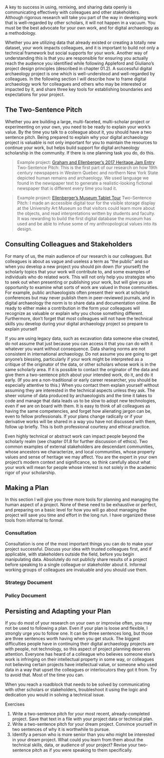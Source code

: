 A key to success in using, remixing, and sharing data openly is communicating effectively with colleagues and other stakeholders. Although rigorous research will take you part of the way in developing work that is well-regarded by other scholars, it will not happen in a vacuum. You must be the best advocate for your own work, and for digital archaeology as a methodology.

Whether you are utilizing data that already existed or creating a totally new dataset, your work impacts colleagues, and it is important to build not only a technical framework but social supports for your work. Another way of understanding this is that you are responsible for ensuring you actually reach the audience you identified while following Appleford and Giuliano's project design principles (described in chapter 01.2). A successful digital archaeology project is one which is well-understood and well-regarded by colleagues. In the following section I will describe how to frame digital archaeology work for colleagues and others who may be interested or impacted by it, and share three key tools for establishing boundaries and expectations for your project.

## The Two-Sentence Pitch

Whether you are building a large, multi-faceted, multi-scholar project or experimenting on your own, you need to be ready to explain your work's value. By the time you talk to a colleague about it, you should have a two sentence pitch. Being prepared to explain why your digital archaeology project is valuable is not only important for you to maintain the resources to continue your work, but helps build support for digital archaeology scholarship in the community. If there is one planning task you do, do this.

> Example project: [Graham and Ellenberger's 2017 Heritage Jam Entry](http://www.heritagejam.org/new-blog/2017/10/25/old-bones-daily-shawn-graham-and-kate-ellenberger)
> Two-Sentence Pitch: This is the first part of our research on how 19th century newspapers in Western Quebec and northern New York State depicted human remains and archaeology. We used language we found in the newspaper text to generate a realistic-looking fictional newspaper that is different every time you load it. 

> Example project: [Ellenberger's Museum Tablet Tour](http://kateellenberger.com/digital-archaeology/museum-tablet-tour-2014/)
> Two-Sentence Pitch: I made an accessible digital tour for the visible storage display at the University Art Museum so that visitors could learn more about the objects, and read interpretations written by students and faculty. It was rewarding to build the first digital database the museum has used and be able to infuse some of my anthropological values into its design.

<!-- What's below is a messy outline and not reflective of the structure I'm going to write -->

## Consulting Colleagues and Stakeholders

<!-- Matching format to scholarly audience -->
For many of us, the main audience of our research is our colleagues. But colleagues is about as vague and useless a term as "the public" and so when you develop a new project you should pin down (for yourself) the scholarly topics that your work will contribute to, and some examples of individuals who do related work. This will not only help you strategize who to seek out when presenting or publishing your work, but will give you an opportunity to examine what sorts of work are valued in those communities. For example, public archaeologists often present their work at scholarly conferences but may never publish them in peer-reviewed journals, and in digital archaeology the norm is to share data and documentation online. Be ready to either make a contribution in the form your colleagues will recognize as valuable or explain why you chose something different. Furthermore, don't forget that most colleagues will not have the technical skills you develop during your digital archaeology project so prepare to explain yourself 

<!-- Maintaining collegiality with the data originator and related parties -->
If you are using legacy data, such as excavation data someone else created, do not assume that just because you can access it that you can do with it whatever you want without consequence. Data sharing norms are not consistent in international archaeology. Do not assume you are going to get anyone's blessing, particularly if your work might be interpreted as a critique of the originator of the data, or other scholars whose work is in the same scholarly area. If it is possible to contact the originator of the data and give them a two-sentence pitch about your intended work, do it, and do it early. (If you are a non-traditional or early career researcher, you should be especially attentive to this.) When you contact them explain yourself without assuming they are interested in the technical aspects unless they ask. The sheer volume of data produced by archaeologists and the time it takes to code and manage that data leads us to be slow to adopt new technologies, even if we are on board with them. It is easy to think of all colleagues as having the same competencies, and forget how alienating jargon can be, even to fellow professionals. If your plans change radically or if your derivative works will be shared in a way you have not discussed with them, follow up briefly. This is both professional courtesy and ethical practice. 

<!-- Non-colleague stakeholders -->
Even highly technical or abstract work can impact people beyond the scholarly realm (see chapter 01.8 for further discussion of ethics). Two common examples of external stakeholders are descendant communities, whose ancestors we characterize, and local communities, whose property values and sense of heritage we may affect. You are the expert in your own project's modern context and significance, so think carefully about what your work will mean for people whose interest is not solely in the academic rigor of your scholarship.

<!-- COMMENT OUT UNUSED NOTES FOR NOW
  + Address the importance of this planning for early career and contingent researchers and students in particular
2. Stakeholders Beyond Archaeology
  + Example: Cemetery project
  + Sometimes stakeholders are individuals, sometimes they are institutions or vague groups/entities; address who to choose and the stakes of deciding this
  + The power of informal working groups for getting feedback and direction
  + Managing expectations
  + Sharing outputs and picking appropriate formats 
-->

## Making a Plan

In this section I will give you three more tools for planning and managing the human aspect of a project. None of these need to be exhaustive or perfect, and preparing on a basic level for how you will go about managing the project will save you time and effort in the long run. I have organized these tools from informal to formal.

### Consultation

<!-- I need to make everything after this comment less trite and focus on giving a template for people to apply -->

Consultation is one of the most important things you can do to make your project successful. Discuss your idea with trusted colleagues first, and if applicable, with stakeholders outside the field, before you begin manipulating data. Absolutely do not publicly share results of a project before speaking to a single colleague or stakeholder about it. Informal working groups of colleagues are invaluable and you should use them.

### Strategy Document


### Policy Document



## Persisting and Adapting your Plan

If you do most of your research on your own or improvise often, you may not be used to following a plan. Even if your plan is loose and flexible, I strongly urge you to follow one. It can be three sentences long, but those are three sentences worth having when you get stuck. The biggest difficulties people have in continuing their digital archaeology projects are with people, not technology, so this aspect of project planning deserves attention. Everyone has heard of a colleague who believes someone else's work is infringing on their intellectual property in some way, or colleagues not believing certain projects have intellectual value, or someone who used data in a way that upset the colleagues or interlocutors they got it from. Try to avoid that. Most of the time you can.

<!-- I need to make this less trite -->

When you reach a roadblock that needs to be solved by communicating with other scholars or stakeholders, troubleshoot it using the logic and dedication you would in solving a technical issue.

Exercises

1. Write a two-sentence pitch for your most recent, already-completed project. Save that text in a file with your project data or technical plan.
2. Write a two-sentence pitch for your dream project. Convince yourself in two sentences of why it is worthwhile to pursue.
3. Identify a person who is more senior than you who might be interested in your dream project. What could you learn from them about the technical skills, data, or audience of your project? Revise your two-sentence pitch as if you were speaking to them specifically. 
